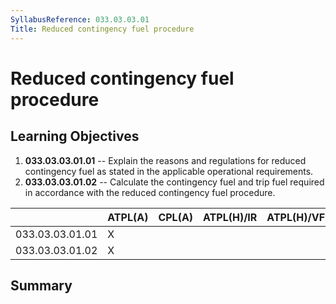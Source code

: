 ```yaml
---
SyllabusReference: 033.03.03.01
Title: Reduced contingency fuel procedure
---
```


# Reduced contingency fuel procedure

## Learning Objectives

1.  **033.03.03.01.01** -- Explain the reasons and regulations for reduced
    contingency fuel as stated in the applicable operational requirements.
2.  **033.03.03.01.02** -- Calculate the contingency fuel and trip fuel required
    in accordance with the reduced contingency fuel procedure.

|                 | ATPL(A) | CPL(A) | ATPL(H)/IR | ATPL(H)/VFR | CPL(H) | IR  | CBIR(A) |
| --------------- | ------- | ------ | ---------- | ----------- | ------ | --- | ------- |
| 033.03.03.01.01 | X       |        |            |             |        |     |         |
| 033.03.03.01.02 | X       |        |            |             |        |     |         |

## Summary
